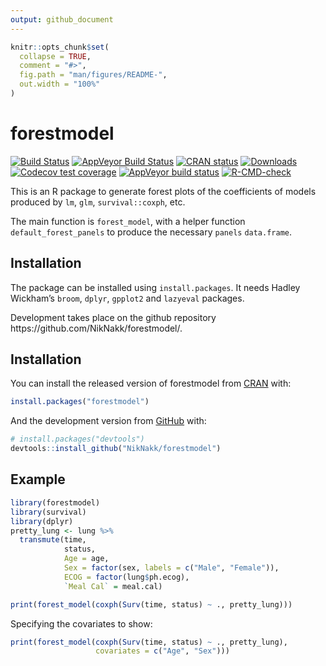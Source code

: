 ```yaml
---
output: github_document
---
```


<!-- README.md is generated from README.Rmd. Please edit that file -->

```r
knitr::opts_chunk$set(
  collapse = TRUE,
  comment = "#>",
  fig.path = "man/figures/README-",
  out.width = "100%"
)
```

# forestmodel

<!-- badges: start -->
[![Build Status](https://travis-ci.org/NikNakk/forestmodel.svg?branch=master)](https://travis-ci.org/NikNakk/forestmodel)
[![AppVeyor Build Status](https://ci.appveyor.com/api/projects/status/github/NikNakk/forestmodel?branch=master&svg=true)](https://ci.appveyor.com/project/NikNakk/forestmodel)
[![CRAN status](https://www.r-pkg.org/badges/version/forestmodel)](https://CRAN.R-project.org/package=forestmodel)
[![Downloads](http://cranlogs.r-pkg.org/badges/grand-total/forestmodel?color=blue)](https://cran.r-project.org/package=forestmodel)
[![Codecov test coverage](https://codecov.io/gh/NikNakk/forestmodel/branch/master/graph/badge.svg)](https://codecov.io/gh/NikNakk/forestmodel?branch=master)
[![AppVeyor build status](https://ci.appveyor.com/api/projects/status/github/NikNakk/forestmodel?branch=master&svg=true)](https://ci.appveyor.com/project/NikNakk/forestmodel)
[![R-CMD-check](https://github.com/NikNakk/forestmodel/workflows/R-CMD-check/badge.svg)](https://github.com/NikNakk/forestmodel/actions)
<!-- badges: end -->

This is an R package to generate forest plots of the coefficients of models produced
by `lm`, `glm`, `survival::coxph`, etc.

The main function is `forest_model`, with a helper function `default_forest_panels` to produce
the necessary `panels` `data.frame`.

## Installation

The package can be installed using `install.packages`. It needs Hadley Wickham's
`broom`, `dplyr`, `gpplot2` and `lazyeval` packages.

Development takes place on the github repository https://github.com/NikNakk/forestmodel/.

## Installation

You can install the released version of forestmodel from [CRAN](https://CRAN.R-project.org) with:

``` r
install.packages("forestmodel")
```

And the development version from [GitHub](https://github.com/) with:

``` r
# install.packages("devtools")
devtools::install_github("NikNakk/forestmodel")
```
## Example

```r
library(forestmodel)
library(survival)
library(dplyr)
pretty_lung <- lung %>%
  transmute(time,
            status,
            Age = age,
            Sex = factor(sex, labels = c("Male", "Female")),
            ECOG = factor(lung$ph.ecog),
            `Meal Cal` = meal.cal)

print(forest_model(coxph(Surv(time, status) ~ ., pretty_lung)))
```

Specifying the covariates to show:

```r
print(forest_model(coxph(Surv(time, status) ~ ., pretty_lung), 
                   covariates = c("Age", "Sex")))
```
